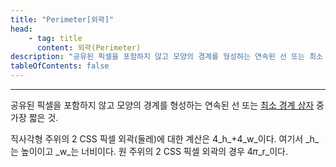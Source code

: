 ```yaml
---
title: "Perimeter[외곽]"
head:
    - tag: title
      content: 외곽(Perimeter)
description: "공유된 픽셀을 포함하지 않고 모양의 경계를 형성하는 연속된 선 또는 최소 경계 상자 중 가장 짧은 것"
tableOfContents: false
---
```


<Badge text="WCAG2" variant="note" size="large" /> <Badge text="신규" variant="note" size="large" />
* * *
공유된 픽셀을 포함하지 않고 모양의 경계를 형성하는 연속된 선 또는 [최소 경계 상자](./minimum-bounding-box "[신규]") 중 가장 짧은 것.

<Card title="예제" icon="open-book">
직사각형 주위의 2 CSS 픽셀 외곽(둘레)에 대한 계산은 4_h_+4_w_이다. 여기서 _h_는 높이이고 _w_는 너비이다. 원 주위의 2 CSS 픽셀 외곽의 경우 4𝜋_r_이다.
</Card>
